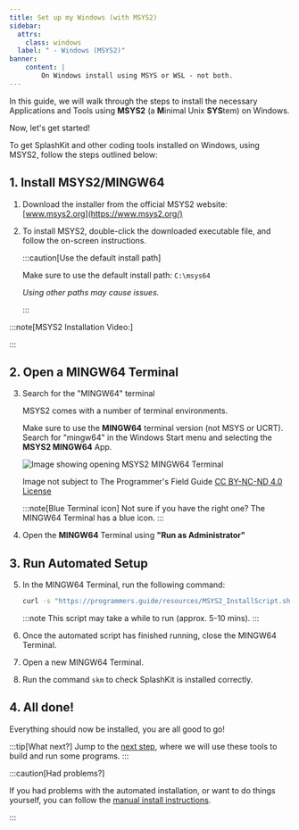 ```yaml
---
title: Set up my Windows (with MSYS2)
sidebar:
  attrs:
    class: windows
  label: " - Windows (MSYS2)"
banner: 
    content: |
        On Windows install using MSYS or WSL - not both.
---
```



In this guide, we will walk through the steps to install the necessary Applications and Tools using **MSYS2** (a **M**inimal Unix **SYS**tem) on Windows.

Now, let's get started!

To get SplashKit and other coding tools installed on Windows, using MSYS2, follow the steps outlined below:

## 1. Install MSYS2/MINGW64

<Steps>

1. Download the installer from the official MSYS2 website: [www.msys2.org](https://www.msys2.org/)

2. To install MSYS2, double-click the downloaded executable file, and follow the on-screen instructions.

    :::caution[Use the default install path]

    Make sure to use the default install path: `C:\msys64`

    *Using other paths may cause issues.*

    :::

</Steps>

:::note[MSYS2 Installation Video:]
<div class="not-content">
  <YouTube id="Hayjgo1Kqg0" params="fs=1&modestbranding=1&rel=0"/>
</div>
:::

## 2. Open a MINGW64 Terminal

<Steps>

3. Search for the "MINGW64" terminal

    MSYS2 comes with a number of terminal environments.

    Make sure to use the **MINGW64** terminal version (not MSYS or UCRT). Search for "mingw64" in the Windows Start menu and selecting the **MSYS2 MINGW64** App.

    ![Image showing opening MSYS2 MINGW64 Terminal](./images/setup-windows/open-mingw64-terminal.png)
    <div class="caption">Image not subject to The Programmer's Field Guide <a href="https://creativecommons.org/licenses/by-nc-nd/4.0/">CC BY-NC-ND 4.0 License</a></div>

    :::note[Blue Terminal icon]
    Not sure if you have the right one? The MINGW64 Terminal has a blue icon.
    :::

4. Open the **MINGW64** Terminal using **"Run as Administrator"**

</Steps>

## 3. Run Automated Setup

<Steps>

5.  In the MINGW64 Terminal, run the following command:

    ```bash
    curl -s "https://programmers.guide/resources/MSYS2_InstallScript.sh" | bash /dev/stdin
    ```

    :::note
    This script may take a while to run (approx. 5-10 mins).
    :::

6. Once the automated script has finished running, close the MINGW64 Terminal.
7. Open a new MINGW64 Terminal.
8. Run the command `skm` to check SplashKit is installed correctly.

</Steps>

## 4. All done!

Everything should now be installed, you are all good to go!

:::tip[What next?]
Jump to the [next step](/book/part-0-getting-started/1-building-programs/3-intro-tour/2-code), where we will use these tools to build and run some programs.
:::

:::caution[Had problems?]

If you had problems with the automated installation, or want to do things yourself, you can follow the [manual install instructions](/book/appendix/0-installation/2-5-setup-win-msys).

:::
